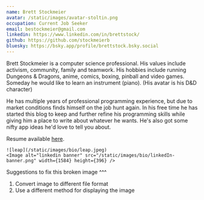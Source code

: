 ```yaml
---
name: Brett Stockmeier
avatar: /static/images/avatar-stoltin.png
occupation: Current Job Seeker
email: bestockmeier@gmail.com
linkedin: https://www.linkedin.com/in/brettstock/
github: https://github.com/stockmeierb
bluesky: https://bsky.app/profile/brettstock.bsky.social
---
```


Brett Stockmeier is a computer science professional. His values include activism, community, family and teamwork. His hobbies include running Dungeons & Dragons, anime, comics, boxing, pinball and video games. Someday he would like to learn an instrument (piano). (His avatar is his D&D character)

He has multiple years of professional programming experience, but due to market conditions finds himself on the job hunt again. In his free time he has started this blog to keep and further refine his programming skills while giving him a place to write about whatever he wants. He's also got some nifty app ideas he'd love to tell you about.

Resume available [here](https://drive.google.com/file/d/1brIlULOvAhumdHBNT00aWQisqnPUf3nM/view?usp=share_link).

```
![leap](/static/images/bio/leap.jpeg)
<Image alt="linkedin banner" src="/static/images/bio/linkedIn-banner.png" width={1584} height={396} />
```

Suggestions to fix this broken image ^^^

1. Convert image to different file format
2. Use a different method for displaying the image